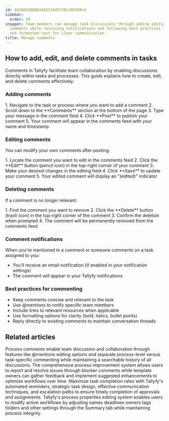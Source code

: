 ```yaml
---
id: 402069388982462219d5f20c195509c4
sidebar:
  order: 29
snippet: Team members can manage task discussions through adding editing and deleting
  comments while receiving notifications and following best practices like @mentions
  and formatted text for clear communication.
title: Manage comments
---
```



## How to add, edit, and delete comments in tasks

Comments in Tallyfy facilitate team collaboration by enabling discussions directly within tasks and processes. This guide explains how to create, edit, and delete comments effectively.

### Adding comments

<Steps>
1. Navigate to the task or process where you want to add a comment
2. Scroll down to the **Comments** section at the bottom of the page
3. Type your message in the comment field
4. Click **Post** to publish your comment
5. Your comment will appear in the comments feed with your name and timestamp
</Steps>

### Editing comments

You can modify your own comments after posting:

<Steps>
1. Locate the comment you want to edit in the comments feed
2. Click the **Edit** button (pencil icon) in the top-right corner of your comment
3. Make your desired changes in the editing field
4. Click **Save** to update your comment
5. Your edited comment will display an "(edited)" indicator
</Steps>

### Deleting comments

If a comment is no longer relevant:

<Steps>
1. Find the comment you want to remove
2. Click the **Delete** button (trash icon) in the top-right corner of the comment
3. Confirm the deletion when prompted
4. The comment will be permanently removed from the comments feed
</Steps>

### Comment notifications

When you're mentioned in a comment or someone comments on a task assigned to you:
- You'll receive an email notification (if enabled in your notification settings)
- The comment will appear in your Tallyfy notifications

### Best practices for commenting

- Keep comments concise and relevant to the task
- Use @mentions to notify specific team members
- Include links to relevant resources when applicable
- Use formatting options for clarity (bold, italics, bullet points)
- Reply directly to existing comments to maintain conversation threads


## Related articles
<CardGrid>
<LinkTitleCard header="<b>Processes > Commenting processes</b>" href="/products/pro/tracking-and-tasks/processes/how-can-i-manage-comments-in-tallyfy/" > Process comments enable team discussion and collaboration through features like @mentions editing options and separate process-level versus task-specific commenting while maintaining a searchable history of all discussions. </LinkTitleCard>
<LinkTitleCard header="<b>Tasks > Report blockers and improvement feedback</b>" href="/products/pro/tracking-and-tasks/tasks/how-to-report-and-resolve-issues-in-tallyfy/" > The comprehensive process improvement system allows users to report and resolve issues through blocker comments while template owners can gather feedback and implement suggested enhancements to optimize workflows over time. </LinkTitleCard>
<LinkTitleCard header="<b>How To > Ensure everyone in your team completes an approval or task</b>" href="/products/pro/tutorials/how-to/ensure-task-completion/" > Maximize task completion rates with Tallyfy's automated reminders, strategic task design, effective communication techniques, and escalation paths to ensure timely completion of approvals and assignments. </LinkTitleCard>
<LinkTitleCard header="<b>Edit Processes > Edit tasks and process properties</b>" href="/products/pro/tracking-and-tasks/processes/edit-processes/how-can-i-edit-tasks-and-processes-in-tallyfy/" > Tallyfy's process properties editing system enables users to modify active workflows by adjusting names deadlines owners tags folders and other settings through the Summary tab while maintaining process integrity. </LinkTitleCard>
</CardGrid>